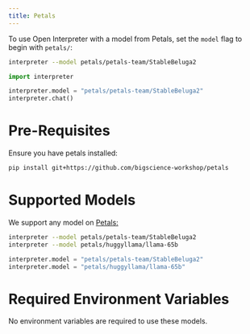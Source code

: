 ```yaml
---
title: Petals
---
```


To use Open Interpreter with a model from Petals, set the `model` flag to begin with `petals/`:

<CodeGroup>

```bash Terminal
interpreter --model petals/petals-team/StableBeluga2
```

```python Python
import interpreter

interpreter.model = "petals/petals-team/StableBeluga2"
interpreter.chat()
```

</CodeGroup>

# Pre-Requisites

Ensure you have petals installed:

```bash Terminal
pip install git+https://github.com/bigscience-workshop/petals
```

# Supported Models

We support any model on [Petals:](https://github.com/bigscience-workshop/petals)

<CodeGroup>

```bash Terminal
interpreter --model petals/petals-team/StableBeluga2
interpreter --model petals/huggyllama/llama-65b
```

```python Python
interpreter.model = "petals/petals-team/StableBeluga2"
interpreter.model = "petals/huggyllama/llama-65b"
```

</CodeGroup>

# Required Environment Variables

No environment variables are required to use these models.